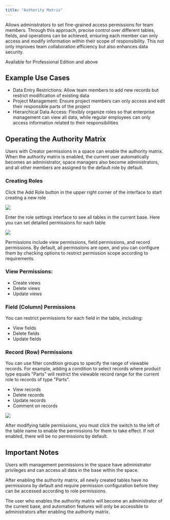 ```yaml
---
title: "Authority Matrix"
---
```


Allows administrators to set fine-grained access permissions for team members. Through this approach, precise control over different tables, fields, and operations can be achieved, ensuring each member can only access and modify information within their scope of responsibility. This not only improves team collaboration efficiency but also enhances data security.

<Tip>Available for Professional Edition and above</Tip>

## Example Use Cases

* Data Entry Restrictions: Allow team members to add new records but restrict modification of existing data
* Project Management: Ensure project members can only access and edit their responsible parts of the project
* Hierarchical Data Access: Flexibly organize roles so that enterprise management can view all data, while regular employees can only access information related to their responsibilities

## Operating the Authority Matrix

Users with Creator permissions in a space can enable the authority matrix. When the authority matrix is enabled, the current user automatically becomes an administrator, space managers also become administrators, and all other members are assigned to the default role by default.

### Creating Roles

Click the Add Role button in the upper right corner of the interface to start creating a new role

![](/images/2025-02-14-15-53-30.png)

Enter the role settings interface to see all tables in the current base. Here you can set detailed permissions for each table

![](/images/2025-02-14-15-54-29.png)

Permissions include view permissions, field permissions, and record permissions. By default, all permissions are open, and you can configure them by checking options to restrict permission scope according to requirements.

### View Permissions:

* Create views
* Delete views
* Update views

### Field (Column) Permissions

You can restrict permissions for each field in the table, including:

* View fields
* Delete fields
* Update fields

### Record (Row) Permissions

You can use filter condition groups to specify the range of viewable records. For example, adding a condition to select records where product type equals "Parts" will restrict the viewable record range for the current role to records of type "Parts".

* View records
* Delete records
* Update records
* Comment on records

![](/images/2025-02-14-15-55-17.png)

After modifying table permissions, you must click the switch to the left of the table name to enable the permissions for them to take effect. If not enabled, there will be no permissions by default.

## Important Notes

Users with management permissions in the space have administrator privileges and can access all data in the base within the space.

After enabling the authority matrix, all newly created tables have no permissions by default and require permission configuration before they can be accessed according to role permissions.

The user who enables the authority matrix will become an administrator of the current base, and automation features will only be accessible to administrators after enabling the authority matrix.

